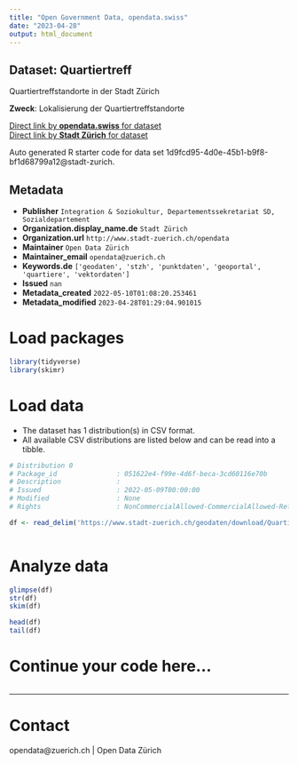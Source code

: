 ```yaml
---
title: "Open Government Data, opendata.swiss"
date: "2023-04-28"
output: html_document
---
```


## Dataset: Quartiertreff

Quartiertreffstandorte in der Stadt Zürich

**Zweck**: Lokalisierung der Quartiertreffstandorte

[Direct link by **opendata.swiss** for dataset](https://opendata.swiss/de/dataset/quartiertreff)<br>
[Direct link by **Stadt Zürich** for dataset](https://data.stadt-zuerich.ch/dataset/geo_quartiertreff)

Auto generated R starter code for data set 1d9fcd95-4d0e-45b1-b9f8-bf1d68799a12@stadt-zurich.

## Metadata

- **Publisher** `Integration & Soziokultur, Departementssekretariat SD, Sozialdepartement`
- **Organization.display_name.de** `Stadt Zürich`
- **Organization.url** `http://www.stadt-zuerich.ch/opendata`
- **Maintainer** `Open Data Zürich`
- **Maintainer_email** `opendata@zuerich.ch`
- **Keywords.de** `['geodaten', 'stzh', 'punktdaten', 'geoportal', 'quartiere', 'vektordaten']`
- **Issued** `nan`
- **Metadata_created** `2022-05-10T01:08:20.253461`
- **Metadata_modified** `2023-04-28T01:29:04.901015`


# Load packages

```r

library(tidyverse)
library(skimr)

```

# Load data

-   The dataset has 1 distribution(s) in CSV format.
-   All available CSV distributions are listed below and can be read into a tibble.

```r

# Distribution 0
# Package_id               : 051622e4-f99e-4d6f-beca-3cd60116e70b
# Description              : 
# Issued                   : 2022-05-09T00:00:00
# Modified                 : None
# Rights                   : NonCommercialAllowed-CommercialAllowed-ReferenceNotRequired

df <- read_delim('https://www.stadt-zuerich.ch/geodaten/download/Quartiertreff?format=10008')



```

# Analyze data

```r

glimpse(df)
str(df)
skim(df)

head(df)
tail(df)

```

# Continue your code here...

```r

```

------------------------------------------------------------------------

# Contact

opendata@zuerich.ch | Open Data Zürich
